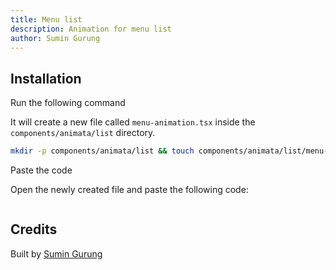```yaml
---
title: Menu list
description: Animation for menu list
author: Sumin Gurung
---
```


<ComponentPreview name="list-menu-animation--docs" />

## Installation

<Steps>
<Step>Run the following command</Step>

It will create a new file called `menu-animation.tsx` inside the `components/animata/list` directory.

```bash
mkdir -p components/animata/list && touch components/animata/list/menu-animation.tsx
```

<Step>Paste the code</Step>

Open the newly created file and paste the following code:

```jsx file=<rootDir>/animata/list/menu-animation.tsx

```

</Steps>

## Credits

Built by [Sumin Gurung](https://github.com/GrgSumin)
